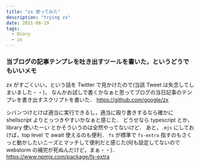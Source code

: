 ```yaml
---
title: "zx 使ってみた"
description: "trying zx"
date: 2021-08-19
tags:
  - Diary
  - zx
---
```


### 当ブログの記事テンプレを吐き出すツールを書いた，というどうでもいいメモ

zx がすごくいい，という話を Twitter で見かけたので(当該 Tweet は失念してしまいました・・)，
なんかお試しで書くかなぁと思ってブログの当日記事のテンプレを書き出すスクリプトを書いた．
https://github.com/google/zx

シバンつけとけば適当に実行できるし，適当に殴り書きするなら確かに shellscript よりとっつきやすいかなぁと感じた．
どうせなら typescript とか，library 使いたーい とかそういうのは全然やってないけど．
あと，`.mjs` にしておけば，top level で await 使えるのも便利．
`fs` が標準で `fs-extra` 指すのもさくっと動かしたいニーズとマッチして便利だと感じた(何も設定してないので webstorm の補完が死ぬんだけど，まぁ・・)．
https://www.npmjs.com/package/fs-extra

